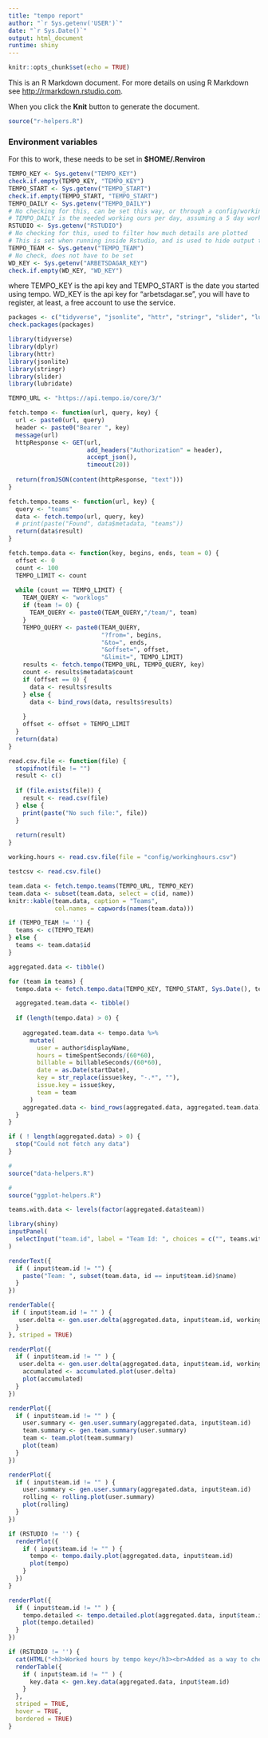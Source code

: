 ```yaml
---
title: "tempo report"
author: "`r Sys.getenv('USER')`"
date: "`r Sys.Date()`"
output: html_document
runtime: shiny
---
```


```r
knitr::opts_chunk$set(echo = TRUE)
```


This is an R Markdown document. For more details on using R Markdown see <http://rmarkdown.rstudio.com>.

When you click the **Knit** button to generate the document.

```r

source("r-helpers.R")

```

### Environment variables

For this to work, these needs to be set in **$HOME/.Renviron**

```r
TEMPO_KEY <- Sys.getenv("TEMPO_KEY")
check.if.empty(TEMPO_KEY, "TEMPO_KEY")
TEMPO_START <- Sys.getenv("TEMPO_START")
check.if.empty(TEMPO_START, "TEMPO_START")
TEMPO_DAILY <- Sys.getenv("TEMPO_DAILY")
# No checking for this, can be set this way, or through a config/workinghours.csv file
# TEMPO_DAILY is the needed working ours per day, assuming a 5 day work week
RSTUDIO <- Sys.getenv("RSTUDIO")
# No checking for this, used to filter how much details are plotted
# This is set when running inside Rstudio, and is used to hide output that is used only during development
TEMPO_TEAM <- Sys.getenv("TEMPO_TEAM")
# No check, does not have to be set
WD_KEY <- Sys.getenv("ARBETSDAGAR_KEY")
check.if.empty(WD_KEY, "WD_KEY")
```

where TEMPO_KEY is the api key and TEMPO_START is the date you started using tempo. WD_KEY is the api key for "arbetsdagar.se", you will have to register, at least, a free account to use the service.

```r

packages <- c("tidyverse", "jsonlite", "httr", "stringr", "slider", "lubridate")
check.packages(packages)

library(tidyverse)
library(dplyr)
library(httr)
library(jsonlite)
library(stringr)
library(slider)
library(lubridate)
```

```r
TEMPO_URL <- "https://api.tempo.io/core/3/"

fetch.tempo <- function(url, query, key) {
  url <- paste0(url, query)
  header <- paste0("Bearer ", key)
  message(url)
  httpResponse <- GET(url,
                      add_headers("Authorization" = header),
                      accept_json(),
                      timeout(20))
  
  return(fromJSON(content(httpResponse, "text")))
}

fetch.tempo.teams <- function(url, key) {
  query <- "teams"
  data <- fetch.tempo(url, query, key)
  # print(paste("Found", data$metadata, "teams"))
  return(data$result)
}

fetch.tempo.data <- function(key, begins, ends, team = 0) {
  offset <- 0
  count <- 100
  TEMPO_LIMIT <- count
  
  while (count == TEMPO_LIMIT) {
    TEAM_QUERY <- "worklogs"
    if (team != 0) {
      TEAM_QUERY <- paste0(TEAM_QUERY,"/team/", team)
    }
    TEMPO_QUERY <- paste0(TEAM_QUERY,
                          "?from=", begins,
                          "&to=", ends,
                          "&offset=", offset,
                          "&limit=", TEMPO_LIMIT)
    results <- fetch.tempo(TEMPO_URL, TEMPO_QUERY, key)
    count <- results$metadata$count
    if (offset == 0) {
      data <- results$results
    } else {
      data <- bind_rows(data, results$results)
      
    }
    offset <- offset + TEMPO_LIMIT
  }
  return(data)
}

```

```r
read.csv.file <- function(file) {
  stopifnot(file != "")
  result <- c()
  
  if (file.exists(file)) {
    result <- read.csv(file)
  } else {
    print(paste("No such file:", file))
  }
  
  return(result)
}

```

```r

working.hours <- read.csv.file(file = "config/workinghours.csv")

testcsv <- read.csv.file()

team.data <- fetch.tempo.teams(TEMPO_URL, TEMPO_KEY)
team.data <- subset(team.data, select = c(id, name))
knitr::kable(team.data, caption = "Teams",
             col.names = capwords(names(team.data)))

if (TEMPO_TEAM != '') {
  teams <- c(TEMPO_TEAM)
} else {
  teams <- team.data$id
}

aggregated.data <- tibble()

for (team in teams) {
  tempo.data <- fetch.tempo.data(TEMPO_KEY, TEMPO_START, Sys.Date(), team)

  aggregated.team.data <- tibble()
  
  if (length(tempo.data) > 0) {
    
    aggregated.team.data <- tempo.data %>%
      mutate(
        user = author$displayName,
        hours = timeSpentSeconds/(60*60),
        billable = billableSeconds/(60*60),
        date = as.Date(startDate),
        key = str_replace(issue$key, "-.*", ""),
        issue.key = issue$key,
        team = team
      )
    aggregated.data <- bind_rows(aggregated.data, aggregated.team.data)
  }
}

if ( ! length(aggregated.data) > 0) {
  stop("Could not fetch any data")
}

```

```r
# 
source("data-helpers.R")     
```

```r
# 
source("ggplot-helpers.R")     
```

```r

teams.with.data <- levels(factor(aggregated.data$team))
```

```r
library(shiny)
inputPanel(
  selectInput("team.id", label = "Team Id: ", choices = c("", teams.with.data), selected = NA)
)
```

```r

renderText({
  if ( input$team.id != "") {
    paste("Team: ", subset(team.data, id == input$team.id)$name)
  }
})

renderTable({
 if ( input$team.id != "" ) {
   user.delta <- gen.user.delta(aggregated.data, input$team.id, working.hours, WD_KEY, TEMPO_DAILY)
  } 
}, striped = TRUE)

renderPlot({
  if ( input$team.id != "" ) {
   user.delta <- gen.user.delta(aggregated.data, input$team.id, working.hours, WD_KEY)
    accumulated <- accumulated.plot(user.delta)
    plot(accumulated)
  }
})

renderPlot({
  if ( input$team.id != "" ) {
    user.summary <- gen.user.summary(aggregated.data, input$team.id)
    team.summary <- gen.team.summary(user.summary)
    team <- team.plot(team.summary)
    plot(team)
  }
})

renderPlot({
  if ( input$team.id != "" ) {
    user.summary <- gen.user.summary(aggregated.data, input$team.id)
    rolling <- rolling.plot(user.summary)    
    plot(rolling)
  }
})

if (RSTUDIO != '') {
  renderPlot({
    if ( input$team.id != "" ) {
      tempo <- tempo.daily.plot(aggregated.data, input$team.id)
      plot(tempo)
    }
  })
}

renderPlot({
  if ( input$team.id != "" ) {
    tempo.detailed <- tempo.detailed.plot(aggregated.data, input$team.id)
    plot(tempo.detailed)
  }
})

if (RSTUDIO != '') {
  cat(HTML("<h3>Worked hours by tempo key</h3><br>Added as a way to check if keys reported on have correct \"billable\" configuration in Tempo."))
  renderTable({
    if ( input$team.id != "" ) {
      key.data <- gen.key.data(aggregated.data, input$team.id)
    }
  },
  striped = TRUE,
  hover = TRUE,
  bordered = TRUE)
}


```
